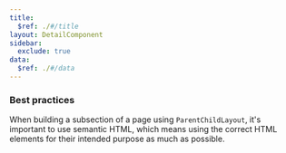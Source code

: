 ```yaml
---
title:
  $ref: ./#/title
layout: DetailComponent
sidebar:
  exclude: true
data:
  $ref: ./#/data
---
```


### Best practices

When building a subsection of a page using `ParentChildLayout`, it's important to use semantic HTML, which means using the correct HTML elements for their intended purpose as much as possible.
